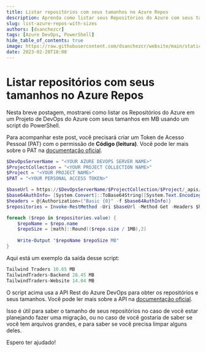 ```yaml
---
title: Listar repositórios com seus tamanhos no Azure Repos
description: Aprenda como listar seus Repositórios do Azure com seus tamanhos usando o PowerShell.
slug: list-azure-repos-with-sizes
authors: [dsanchezcr]
tags: [Azure DevOps, PowerShell]
hide_table_of_contents: true
image: https://raw.githubusercontent.com/dsanchezcr/website/main/static/img/ListADORepos/ListADORepos.png
date: 2023-02-28T18:00
---
```

# Listar repositórios com seus tamanhos no Azure Repos

Nesta breve postagem, mostrarei como listar os Repositórios do Azure em um Projeto de DevOps do Azure com seus tamanhos em MB usando um script do PowerShell.

Para acompanhar este post, você precisará criar um Token de Acesso Pessoal (PAT) com o permissão de **Código (leitura)**. Você pode ler mais sobre o PAT na [documentação oficial](https://learn.microsoft.com/azure/devops/organizations/accounts/use-personal-access-tokens-to-authenticate).

```powershell
$DevOpsServerName = "<YOUR AZURE DEVOPS SERVER NAME>"
$ProjectCollection = "<YOUR PROJECT COLLECTION NAME>"
$Project = "<YOUR PROJECT NAME>"
$PAT = "<YOUR PERSONAL ACCESS TOKEN>"

$baseUrl = https://$DevOpsServerName/$ProjectCollection/$Project/_apis/git/repositories?includeLinks={includeLinks}&includeAllUrls={includeAllUrls}&includeHidden={includeHidden}&api-version=6.0
$base64AuthInfo= [System.Convert]::ToBase64String([System.Text.Encoding]::ASCII.GetBytes(":$($PAT)"))
$headers = @{Authorization=("Basic {0}" -f $base64AuthInfo)}
$repositories = Invoke-RestMethod -Uri $baseUrl -Method Get -Headers $headers

foreach ($repo in $repositories.value) {
    $repoName = $repo.name
    $repoSize = [math]::Round(($repo.size / 1MB),2) 
    
    Write-Output "$repoName $repoSize MB"
} 
```

Aqui está um exemplo da saída desse script:
```powershell
Tailwind Traders 10.65 MB
TailwindTraders-Backend 28.45 MB
TailwindTraders-Website 14.04 MB 
```

O script acima usa a API Rest do Azure DevOps para obter os repositórios e seus tamanhos. Você pode ler mais sobre a API na [documentação oficial](https://docs.microsoft.com/rest/api/azure/devops/git/repositories/list).

Isso é útil para saber o tamanho de seus repositórios no caso de você estar planejando fazer uma migração, ou no caso de você gostaria de saber se você tem arquivos grandes, e para saber se você precisa limpar alguns deles.

Espero ter ajudado!